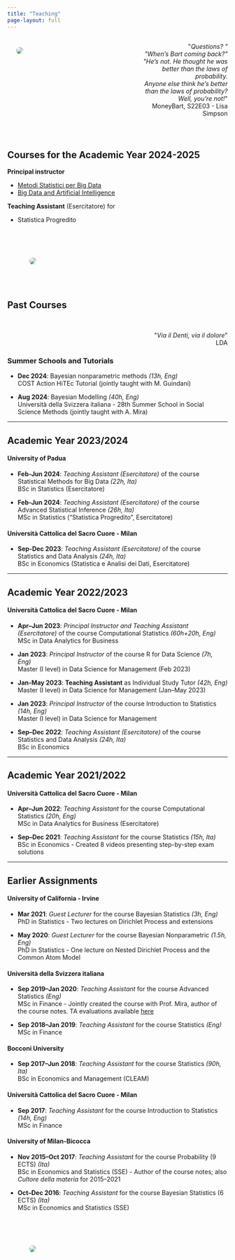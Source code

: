```yaml
---
title: "Teaching"
page-layout: full
---
```


:::: {.columns}

::: {.column width="47.5%"}
![](../images/smvs.jpg){style="float: left;vertical-align:middle;
margin:10px 20px;border-radius: 10px;"}
:::

::: {.column width="5%"}
<!-- empty column to create gap -->
:::

::: {.column width="47.5%"}
<div style="text-align: right"> <p>&quot;<em>Questions? &quot; <br>&quot;When's Bart coming back?&quot;<br> &quot;He's not. He thought he was better than the laws of probability. <br>Anyone else think he's better than the laws of probability? <br>Well, you're not!</em>&quot; <br>MoneyBart, S22E03 - Lisa Simpson</p>
</div>
:::
::::


<br>


## Courses for the Academic Year 2024-2025


**Principal instructor**

* [Metodi Statistici per Big Data](https://didattica.unipd.it/off/2022/LT/SC/SC2095/000ZZ/SCP4063754/N0)
* [Big Data and Artificial Intelligence](https://didattica.unipd.it/off/2023/LM/EP/EP2731/000ZZ/EPQ4107100/N0)

**Teaching Assistant** (Esercitatore) for 

* Statistica Progredito

::::columns
::: {.column width="90%"}
![](../images/PD_square.jpg){style="float: left;vertical-align:middle;
margin:50px 50px;border-radius: 10px;"}
:::
::::


## Past Courses

<br>

<div style="text-align: right"> <p>&quot;<em>Via il Denti, via il dolore</em>&quot; <br>LDA</p>
</div>


### Summer Schools and Tutorials

- **Dec 2024**: Bayesian nonparametric methods  *(13h, Eng)*  
COST Action HiTEc Tutorial (jointly taught with M. Guindani)  

- **Aug 2024**: Bayesian Modelling  *(40h, Eng)*  
Università della Svizzera italiana - 28th Summer School in Social Science Methods (jointly taught with A. Mira)

---

## Academic Year 2023/2024

#### University of Padua

- **Feb-Jun 2024**:  *Teaching Assistant (Esercitatore)* of the course Statistical Methods for Big Data  *(22h, Ita)*  
BSc in Statistics (Esercitatore)  

- **Feb-Jun 2024**:  *Teaching Assistant (Esercitatore)* of the course Advanced Statistical Inference  *(26h, Ita)*  
MSc in Statistics ("Statistica Progredito", Esercitatore)  

#### Università Cattolica del Sacro Cuore - Milan

- **Sep-Dec 2023**:  *Teaching Assistant (Esercitatore)* of the course Statistics and Data Analysis  *(24h, Ita)*  
BSc in Economics (Statistica e Analisi dei Dati, Esercitatore)

---

## Academic Year 2022/2023

#### Università Cattolica del Sacro Cuore - Milan

- **Apr–Jun 2023**: *Principal Instructor and Teaching Assistant (Esercitatore)* of the course Computational Statistics  *(60h+20h, Eng)*  
MSc in Data Analytics for Business

- **Jan 2023**: *Principal Instructor* of the course R for Data Science  *(7h, Eng)*  
Master (I level) in Data Science for Management (Feb 2023)  

- **Jan-May 2023**: **Teaching Assistant** as Individual Study Tutor  *(42h, Eng)*  
Master (I level) in Data Science for Management (Jan–May 2023)  

- **Jan 2023**: *Principal Instructor* of the course Introduction to Statistics  *(14h, Eng)*  
Master (I level) in Data Science for Management  

- **Sep–Dec 2022**: *Teaching Assistant (Esercitatore)* of the course Statistics and Data Analysis  *(24h, Ita)*  
BSc in Economics

---

## Academic Year 2021/2022

#### Università Cattolica del Sacro Cuore - Milan

- **Apr–Jun 2022**: *Teaching Assistant* for the course Computational Statistics  *(20h, Eng)*  
MSc in Data Analytics for Business (Esercitatore)  

- **Sep–Dec 2021**: *Teaching Assistant* for the course Statistics  *(15h, Ita)*  
BSc in Economics - Created 8 videos presenting step-by-step exam solutions  

---

## Earlier Assignments

#### University of California - Irvine

- **Mar 2021**: *Guest Lecturer* for the course Bayesian Statistics  *(3h, Eng)*  
PhD in Statistics - Two lectures on Dirichlet Process and extensions  

- **May 2020**: *Guest Lecturer* for the course Bayesian Nonparametric  *(1.5h, Eng)*  
PhD in Statistics - One lecture on Nested Dirichlet Process and the Common Atom Model  

#### Università della Svizzera italiana

- **Sep 2019–Jan 2020**: *Teaching Assistant* for the course Advanced Statistics  *(Eng)*  
MSc in Finance - Jointly created the course with Prof. Mira, author of the course notes. TA evaluations available [here](https://www.dropbox.com/sh/4wsql4l3vkbjj5y/AAAdaJgzPI4p_hB469mPhpMsa?dl=0)  

- **Sep 2018–Jan 2019**: *Teaching Assistant* for the course Statistics  *(Eng)*  
  MSc in Finance  

#### Bocconi University

- **Sep 2017–Jun 2018**: *Teaching Assistant* for the course Statistics  *(90h, Ita)*  
  BSc in Economics and Management (CLEAM)  

#### Università Cattolica del Sacro Cuore - Milan

- **Sep 2017**: *Teaching Assistant* for the course Introduction to Statistics  *(14h, Eng)*  
  MSc in Finance  

#### University of Milan-Bicocca

- **Nov 2015–Oct 2017**: *Teaching Assistant* for the course Probability (9 ECTS)  *(Ita)*  
  BSc in Economics and Statistics (SSE) - Author of the course notes; also *Cultore della materia* for 2015–2021  

- **Oct–Dec 2016**: *Teaching Assistant* for the course Bayesian Statistics (6 ECTS)  *(Ita)*  
  MSc in Economics and Statistics (SSE)


::::columns
::: {.column width="90%"}
![](../images/santambrogio.jpg){style="float: left;vertical-align:middle;
margin:50px 50px;border-radius: 10px;"}
:::
::::

